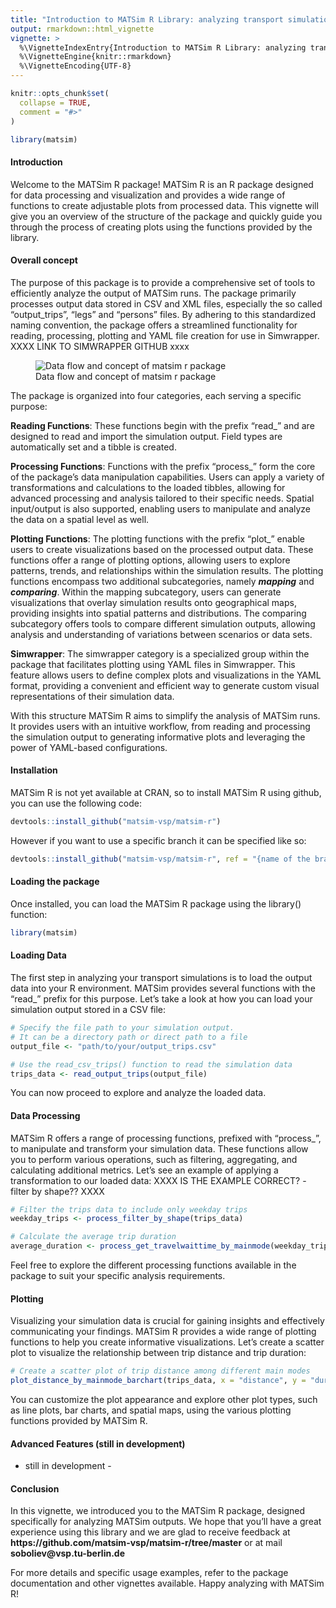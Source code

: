 ```yaml
---
title: "Introduction to MATSim R Library: analyzing transport simulations"
output: rmarkdown::html_vignette
vignette: >
  %\VignetteIndexEntry{Introduction to MATSim R Library: analyzing transport simulations}
  %\VignetteEngine{knitr::rmarkdown}
  %\VignetteEncoding{UTF-8}
---
```


```r
knitr::opts_chunk$set(
  collapse = TRUE,
  comment = "#>"
)
```

```r
library(matsim)
```

#### Introduction
Welcome to the MATSim R package! MATSim R is an R package designed for data processing and visualization and provides a wide range of functions to create adjustable plots from processed data. This vignette will give you an overview of the structure of the package and quickly guide you through the process of creating plots using the functions provided by the library. 

#### Overall concept

The purpose of this package is to provide a comprehensive set of tools to efficiently analyze the output of MATSim runs. The package primarily processes output data stored in CSV and XML files, especially the so called "output_trips", "legs" and "persons" files. By adhering to this standardized naming convention, the package offers a streamlined functionality for reading, processing, plotting and YAML file creation for use in Simwrapper. XXXX LINK TO SIMWRAPPER GITHUB xxxx

![Data flow and concept of matsim r package](../inst/extdata/dataflow.png)

The package is organized into four categories, each serving a specific purpose:

**Reading Functions**: These functions begin with the prefix "read_" and are designed to read and import the simulation output. Field types are automatically set and a tibble is created.

**Processing Functions**: Functions with the prefix "process_" form the core of the package's data manipulation capabilities. Users can apply a variety of transformations and calculations to the loaded tibbles, allowing for advanced processing and analysis tailored to their specific needs. Spatial input/output is also supported, enabling users to manipulate and analyze the data on a spatial level as well.

**Plotting Functions**: The plotting functions with the prefix "plot_" enable users to create visualizations based on the processed output data. These functions offer a range of plotting options, allowing users to explore patterns, trends, and relationships within the simulation results. The plotting functions encompass two additional subcategories, namely ***mapping*** and ***comparing***. Within the mapping subcategory, users can generate visualizations that overlay simulation results onto geographical maps, providing insights into spatial patterns and distributions. The comparing subcategory offers tools to compare different simulation outputs, allowing analysis and understanding of variations between scenarios or data sets.

**Simwrapper**: The simwrapper category is a specialized group within the package that facilitates plotting using YAML files in Simwrapper. This feature allows users to define complex plots and visualizations in the YAML format, providing a convenient and efficient way to generate custom visual representations of their simulation data.

With this structure MATSim R aims to simplify the analysis of MATSim runs. It provides users with an intuitive workflow, from reading and processing the simulation output to generating informative plots and leveraging the power of YAML-based configurations.



#### Installation
MATSim R is not yet available at CRAN, so to install MATSim R using github, you can use the following code:

```r
devtools::install_github("matsim-vsp/matsim-r")
```
However if you want to use a specific branch it can be specified like so:
```r
devtools::install_github("matsim-vsp/matsim-r", ref = "{name of the branch}")
```
#### Loading the package
Once installed, you can load the MATSim R package using the library() function:
```r
library(matsim)
```



#### Loading Data

The first step in analyzing your transport simulations is to load the output data into your R environment. MATSim provides several functions with the "read_" prefix for this purpose. Let's take a look at how you can load your simulation output stored in a CSV file:

```r
# Specify the file path to your simulation output. 
# It can be a directory path or direct path to a file
output_file <- "path/to/your/output_trips.csv"

# Use the read_csv_trips() function to read the simulation data
trips_data <- read_output_trips(output_file)
```

You can now proceed to explore and analyze the loaded data.


#### Data Processing

MATSim R offers a range of processing functions, prefixed with "process_", to manipulate and transform your simulation data. These functions allow you to perform various operations, such as filtering, aggregating, and calculating additional metrics. Let's see an example of applying a transformation to our loaded data:
XXXX IS THE EXAMPLE CORRECT? - filter by shape?? XXXX

```r
# Filter the trips data to include only weekday trips
weekday_trips <- process_filter_by_shape(trips_data)

# Calculate the average trip duration
average_duration <- process_get_travelwaittime_by_mainmode(weekday_trips)
```

Feel free to explore the different processing functions available in the package to suit your specific analysis requirements.

#### Plotting

Visualizing your simulation data is crucial for gaining insights and effectively communicating your findings. MATSim R provides a wide range of plotting functions to help you create informative visualizations. Let's create a scatter plot to visualize the relationship between trip distance and trip duration:


```r
# Create a scatter plot of trip distance among different main modes
plot_distance_by_mainmode_barchart(trips_data, x = "distance", y = "duration")
```

You can customize the plot appearance and explore other plot types, such as line plots, bar charts, and spatial maps, using the various plotting functions provided by MATSim R.


#### Advanced Features (still in development)

- still in development - 


#### Conclusion

In this vignette, we introduced you to the MATSim R package, designed specifically for analyzing MATSim outputs. We hope that you'll have a great experience using this library and we are glad to receive feedback at **https://github.com/matsim-vsp/matsim-r/tree/master** or at mail **soboliev@vsp.tu-berlin.de**

For more details and specific usage examples, refer to the package documentation and other vignettes available. Happy analyzing with MATSim R!
